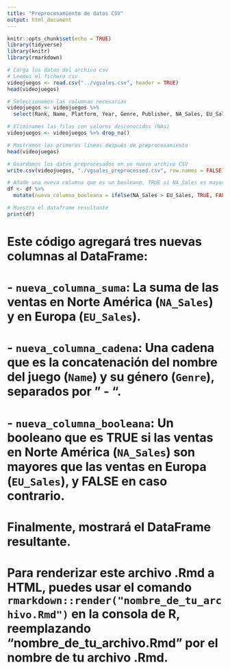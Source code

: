 ```yaml
---
title: "Preprocesamiento de datos CSV"
output: html_document
---
```


```r
knitr::opts_chunk$set(echo = TRUE)
library(tidyverse)
library(knitr)
library(rmarkdown)
```
  
```r
# Carga los datos del archivo csv
# Leemos el fichero csv
videojuegos <- read.csv("../vgsales.csv", header = TRUE)
head(videojuegos)
```

```r
# Seleccionamos las columnas necesarias
videojuegos <- videojuegos %>%
  select(Rank, Name, Platform, Year, Genre, Publisher, NA_Sales, EU_Sales, JP_Sales, Other_Sales, Global_Sales)

# Eliminamos las filas con valores desconocidos (NAs)
videojuegos <- videojuegos %>% drop_na()

# Mostramos las primeras líneas después de preprocesamiento
head(videojuegos)
```


```r
# Guardamos los datos preprocesados en un nuevo archivo CSV
write.csv(videojuegos, "./vgsales_preprocessed.csv", row.names = FALSE)
```

```r
# Añade una nueva columna que es un booleano, TRUE si NA_Sales es mayor que EU_Sales, FALSE en caso contrario
df <- df %>%
  mutate(nueva_columna_booleana = ifelse(NA_Sales > EU_Sales, TRUE, FALSE))
```

```r
# Muestra el dataframe resultante
print(df)
```

# Este código agregará tres nuevas columnas al DataFrame:
# - `nueva_columna_suma`: La suma de las ventas en Norte América (`NA_Sales`) y en Europa (`EU_Sales`).
# - `nueva_columna_cadena`: Una cadena que es la concatenación del nombre del juego (`Name`) y su género (`Genre`), separados por " - ".
# - `nueva_columna_booleana`: Un booleano que es TRUE si las ventas en Norte América (`NA_Sales`) son mayores que las ventas en Europa (`EU_Sales`), y FALSE en caso contrario.

# Finalmente, mostrará el DataFrame resultante.
# Para renderizar este archivo .Rmd a HTML, puedes usar el comando `rmarkdown::render("nombre_de_tu_archivo.Rmd")` en la consola de R, reemplazando "nombre_de_tu_archivo.Rmd" por el nombre de tu archivo .Rmd.


